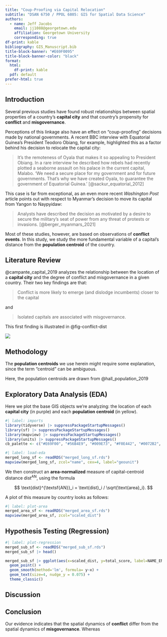 ```yaml
---
title: "Coup-Proofing via Capital Relocation"
subtitle: "DSAN 6750 / PPOL 6805: GIS for Spatial Data Science"
authors:
  - name: Jeff Jacobs
    email: jj1088@georgetown.edu
    affiliation: Georgetown University
    corresponding: true
df-print: kable
bibliography: GIS_Manuscript.bib
title-block-banner: "#E69F0095"
title-block-banner-color: "black"
format:
  html:
    df-print: kable
  pdf: default
prefer-html: true
---
```


## Introduction

Several previous studies have found robust relationships between spatial properties of a country's **capital city** and that country's propensity for **conflict** and **misgovernance**.

Perceptions of this linkage also have an effect on "coup-proofing" decisions made by national governments. A recent BBC interview with Equatorial Guinea's President Teodoro Obiang, for example, highlighted this as a factor behind his decision to relocate the capital city:

> It's the remoteness of Oyala that makes it so appealing to President Obiang. In a rare interview he described how rebels had recently plotted a seaborne assault on his palace in the current capital, Malabo. 'We need a secure place for my government and for future governments. That's why we have created Oyala, to guarantee the government of Equatorial Guinea.' [@sackur_equatorial_2012]

This case is far from exceptional, as an even more recent *Washington Post* article points out with respect to Myanmar's decision to move its capital from Yangon to Naypyidaw:

> Analysts have described the decision as motivated by a desire to secure the military’s seat of power from any threat of protests or invasions. [@berger_myanmars_2021]

Most of these studies, however, are based on observations of **conflict events**. In this study, we study the more fundamental variable of a capital's distance from the **population centroid** of the country.

## Literature Review

@campante_capital_2019 analyzes the relationship between the location of a **capital city** and the degree of conflict and misgovernance in a given country. Their two key findings are that:

> Conflict is more likely to emerge (and dislodge incumbents) closer to the capital

and

> Isolated capitals are associated with misgovernance.

This first finding is illustrated in @fig-conflict-dist

![](images/conflict_dist.svg){#fig-conflict-dist}

## Methodology

The **population centroids** we use herein might require some explanation, since the term "centroid" can be ambiguous.

Here, the population centroids are drawn from @hall_population_2019

## Exploratory Data Analysis (EDA)

Here we plot the base GIS objects we're analyzing: the location of each **capital city** (in purple) and each **population centroid** (in yellow).

```r
#| label: imports
library(tidyverse) |> suppressPackageStartupMessages()
library(sf) |> suppressPackageStartupMessages()
library(mapview) |> suppressPackageStartupMessages()
library(units) |> suppressPackageStartupMessages()
cb_palette <- c("#E69F00", "#56B4E9", "#009E73", "#F0E442", "#0072B2", "#D55E00", "#CC79A7")
```

```r
#| label: load-eda
merged_long_sf <- readRDS("merged_long_sf.rds")
mapview(merged_long_sf, zcol="name", cex=4, label="geounit")
```

We then construct an **area-normalized** measure of capital-centroid distance $\text{dist}^{\textsf{AN}}$, using the formula

$$
\text{dist}^{\textsf{AN}}_i = \text{dist}_i / \sqrt{\text{area}_i}.
$$

A plot of this measure by country looks as follows:

```r
#| label: plot-area
merged_area_sf <- readRDS("merged_area_sf.rds")
mapview(merged_area_sf, zcol="scaled_dist")
```

## Hypothesis Testing (Regression)

```r
#| label: plot-regression
merged_sub_sf <- readRDS("merged_sub_sf.rds")
merged_sub_sf |> head()
```

```r
merged_sub_sf |> ggplot(aes(x=scaled_dist, y=total_score, label=NAME_ENGLI)) +
  geom_point() +
  geom_smooth(method='lm', formula= y~x) +
  geom_text(size=4, nudge_y = 0.075) +
  theme_classic()
```

## Discussion

## Conclusion

Our evidence indicates that the spatial dynamics of **conflict** differ from the spatial dynamics of **misgovernance**. Whereas 